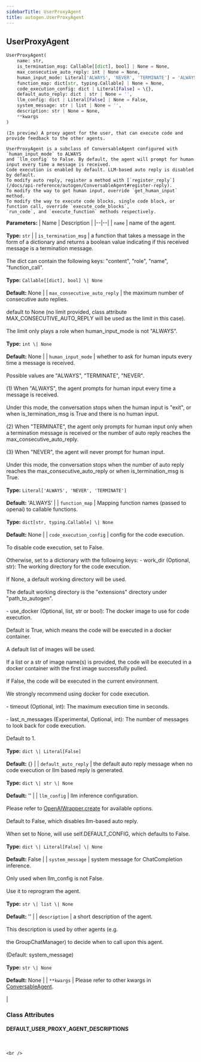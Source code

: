```yaml
---
sidebarTitle: UserProxyAgent
title: autogen.UserProxyAgent
---
```

<h2 id="autogen.UserProxyAgent" class="doc doc-heading">
    <code class="doc-symbol doc-symbol-heading doc-symbol-class"></code>
    <span class="doc doc-object-name doc-class-name">UserProxyAgent</span>
</h2>

```python
UserProxyAgent(
    name: str,
    is_termination_msg: Callable[[dict], bool] | None = None,
    max_consecutive_auto_reply: int | None = None,
    human_input_mode: Literal['ALWAYS', 'NEVER', 'TERMINATE'] = 'ALWAYS',
    function_map: dict[str, typing.Callable] | None = None,
    code_execution_config: dict | Literal[False] = \{},
    default_auto_reply: dict | str | None = '',
    llm_config: dict | Literal[False] | None = False,
    system_message: str | list | None = '',
    description: str | None = None,
    **kwargs
)
```

    (In preview) A proxy agent for the user, that can execute code and provide feedback to the other agents.
    
    UserProxyAgent is a subclass of ConversableAgent configured with `human_input_mode` to ALWAYS
    and `llm_config` to False. By default, the agent will prompt for human input every time a message is received.
    Code execution is enabled by default. LLM-based auto reply is disabled by default.
    To modify auto reply, register a method with [`register_reply`](/docs/api-reference/autogen/ConversableAgent#register-reply).
    To modify the way to get human input, override `get_human_input` method.
    To modify the way to execute code blocks, single code block, or function call, override `execute_code_blocks`,
    `run_code`, and `execute_function` methods respectively.

<b>Parameters:</b>
| Name | Description |
|--|--|
| `name` | name of the agent.<br/><br/>**Type:** `str` |
| `is_termination_msg` | a function that takes a message in the form of a dictionary and returns a boolean value indicating if this received message is a termination message.<br/><br/>The dict can contain the following keys: "content", "role", "name", "function_call".<br/><br/>**Type:** `Callable[[dict], bool] \| None`<br/><br/>**Default:** None |
| `max_consecutive_auto_reply` | the maximum number of consecutive auto replies.<br/><br/>default to None (no limit provided, class attribute MAX_CONSECUTIVE_AUTO_REPLY will be used as the limit in this case).<br/><br/>The limit only plays a role when human_input_mode is not "ALWAYS".<br/><br/>**Type:** `int \| None`<br/><br/>**Default:** None |
| `human_input_mode` | whether to ask for human inputs every time a message is received.<br/><br/>Possible values are "ALWAYS", "TERMINATE", "NEVER".<br/><br/>(1) When "ALWAYS", the agent prompts for human input every time a message is received.<br/><br/>Under this mode, the conversation stops when the human input is "exit", or when is_termination_msg is True and there is no human input.<br/><br/>(2) When "TERMINATE", the agent only prompts for human input only when a termination message is received or the number of auto reply reaches the max_consecutive_auto_reply.<br/><br/>(3) When "NEVER", the agent will never prompt for human input.<br/><br/>Under this mode, the conversation stops when the number of auto reply reaches the max_consecutive_auto_reply or when is_termination_msg is True.<br/><br/>**Type:** `Literal['ALWAYS', 'NEVER', 'TERMINATE']`<br/><br/>**Default:** 'ALWAYS' |
| `function_map` | Mapping function names (passed to openai) to callable functions.<br/><br/>**Type:** `dict[str, typing.Callable] \| None`<br/><br/>**Default:** None |
| `code_execution_config` | config for the code execution.<br/><br/>To disable code execution, set to False.<br/><br/>Otherwise, set to a dictionary with the following keys: - work_dir (Optional, str): The working directory for the code execution.<br/><br/>If None, a default working directory will be used.<br/><br/>The default working directory is the "extensions" directory under "path_to_autogen".<br/><br/>- use_docker (Optional, list, str or bool): The docker image to use for code execution.<br/><br/>Default is True, which means the code will be executed in a docker container.<br/><br/>A default list of images will be used.<br/><br/>If a list or a str of image name(s) is provided, the code will be executed in a docker container with the first image successfully pulled.<br/><br/>If False, the code will be executed in the current environment.<br/><br/>We strongly recommend using docker for code execution.<br/><br/>- timeout (Optional, int): The maximum execution time in seconds.<br/><br/>- last_n_messages (Experimental, Optional, int): The number of messages to look back for code execution.<br/><br/>Default to 1.<br/><br/>**Type:** `dict \| Literal[False]`<br/><br/>**Default:** \{} |
| `default_auto_reply` | the default auto reply message when no code execution or llm based reply is generated.<br/><br/>**Type:** `dict \| str \| None`<br/><br/>**Default:** '' |
| `llm_config` | llm inference configuration.<br/><br/>Please refer to [OpenAIWrapper.create](/docs/api-reference/autogen/OpenAIWrapper#create) for available options.<br/><br/>Default to False, which disables llm-based auto reply.<br/><br/>When set to None, will use self.DEFAULT_CONFIG, which defaults to False.<br/><br/>**Type:** `dict \| Literal[False] \| None`<br/><br/>**Default:** False |
| `system_message` | system message for ChatCompletion inference.<br/><br/>Only used when llm_config is not False.<br/><br/>Use it to reprogram the agent.<br/><br/>**Type:** `str \| list \| None`<br/><br/>**Default:** '' |
| `description` | a short description of the agent.<br/><br/>This description is used by other agents (e.g.<br/><br/>the GroupChatManager) to decide when to call upon this agent.<br/><br/>(Default: system_message)<br/><br/>**Type:** `str \| None`<br/><br/>**Default:** None |
| `**kwargs` | Please refer to other kwargs in [ConversableAgent](/docs/api-reference/autogen/ConversableAgent#conversableagent).<br/><br/> |

### Class Attributes

<code class="doc-symbol doc-symbol-heading doc-symbol-attribute"></code>
#### DEFAULT_USER_PROXY_AGENT_DESCRIPTIONS
<br />

    <br />